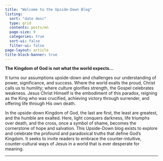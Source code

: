 ```yaml
---
title: "Welcome to the Upside-Down Blog"
listing:
  sort: "date desc"
  type: grid
  contents: posts/en
  page-size: 9
  categories: true
  sort-ui: false
  filter-ui: false
page-layout: article
title-block-banner: true
---
```


**The Kingdom of God is not what the world expects...**

It turns our assumptions upside-down and challenges our understanding of power, significance, and success. Where the world exalts the proud, Christ calls us to humility; where culture glorifies strength, the Gospel celebrates weakness. Jesus Christ Himself is the embodiment of this paradox, reigning as the King who was crucified, achieving victory through surrender, and offering life through His own death.

In the upside-down Kingdom of God, the last are first, the least are greatest, and the humble are exalted. Here, light conquers darkness, life triumphs over death, and the cross, once a symbol of shame, becomes the cornerstone of hope and salvation. This Upside-Down blog exists to explore and celebrate the profound and paradoxical truths that define God’s Kingdom. It seeks to invite readers to embrace the counter-intuitive, counter-cultural ways of Jesus in a world that is ever desperate for meaning.

------------------------------------------------------------------------

<br/>

<link rel="icon" type="image/png" href="img/tud_logo2"/>
